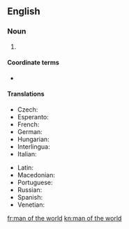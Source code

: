 ==English==

===Noun===
{{en-noun|men of the world}}

# {{def|A [[worldly]] man.}}

====Coordinate terms====
* {{l|en|woman of the world}}

====Translations====
{{trans-top|worldly man}}
* Czech: {{t|cs|světák|m}}
* Esperanto: {{t|eo|homo de mondo}}
* French: {{t+|fr|homme du monde|m}}
* German: {{t|de|Mann von Welt|m}}
* Hungarian: {{t+|hu|világfi}}
* Interlingua: {{t|ia|homine del mundo}}
* Italian: {{t|it|uomo di mondo|m}}
{{trans-mid}}
* Latin: {{t|la|homō mundī|m}}
* Macedonian: {{t|mk|све́тски чо́век|m}}
* Portuguese: {{t|pt|homem do mundo|m}}
* Russian: {{t|ru|све́тский челове́к|m}}
* Spanish: {{t|es|hombre del mundo|m}}
* Venetian: {{t|vec|òm de mondo}}
{{trans-bottom}}

{{catlangcode|en|People}}

[[fr:man of the world]]
[[kn:man of the world]]